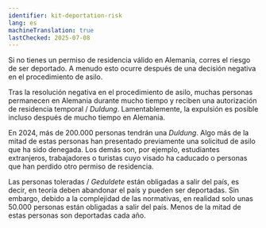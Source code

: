 ```yaml
---
identifier: kit-deportation-risk
lang: es
machineTranslation: true
lastChecked: 2025-07-08
---
```


Si no tienes un permiso de residencia válido en Alemania, corres el riesgo de ser deportado. A menudo esto ocurre después de una decisión negativa en el procedimiento de asilo.

<BlockBox identifier="decision">
    <Block identifier="decision" collection="flyers"/>
</BlockBox>

Tras la resolución negativa en el procedimiento de asilo, muchas personas permanecen en Alemania durante mucho tiempo y reciben una autorización de residencia temporal / *Duldung*. Lamentablemente, la expulsión es posible incluso después de mucho tiempo en Alemania.

<BlockBox identifier="prevent-deportation">
    <Block identifier="deportation-danger" />
</BlockBox>

En 2024, más de 200.000 personas tendrán una *Duldung*. Algo más de la mitad de estas personas han presentado previamente una solicitud de asilo que ha sido denegada. Los demás son, por ejemplo, estudiantes extranjeros, trabajadores o turistas cuyo visado ha caducado o personas que han perdido otro permiso de residencia.

Las personas toleradas / *Geduldete* están obligadas a salir del país, es decir, en teoría deben abandonar el país y pueden ser deportadas. Sin embargo, debido a la complejidad de las normativas, en realidad solo unas 50.000 personas están obligadas a salir del país. Menos de la mitad de estas personas son deportadas cada año.

<BlockBox identifier="duldung">
    <Block identifier="duldung" collection="flyers" />
</BlockBox>
